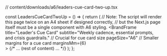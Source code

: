 // content/downloads/a6/leaders-cue-card-two-up.tsx


const LeadersCueCardTwoUp = () => {
  return (
    // Note: The script will render this page twice on an A4 sheet if designed correctly, 
    // but the Next.js page itself must be a single component with A6 styling.
    <BrandFrame
      title="Leader's Cue Card"
      subtitle="Weekly cadence, essential prompts, and crisis guardrails."
      // Crucial for cue card size
      pageSize="A6" 
      // Smaller margins for a cue card
      marginsMm={6}  
    >
      {/* ... (rest of content) ... */}
    </BrandFrame>
  );
};
